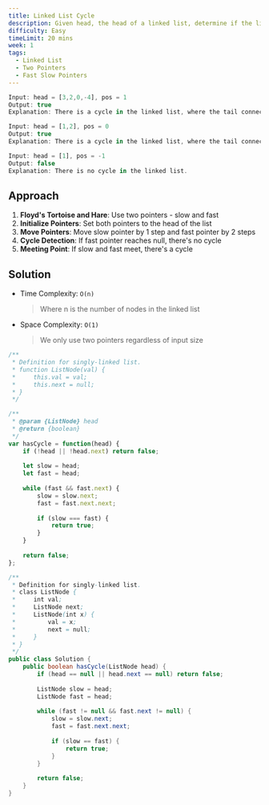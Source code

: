 ```yaml
---
title: Linked List Cycle
description: Given head, the head of a linked list, determine if the linked list has a cycle in it. There is a cycle in a linked list if there is some node in the list that can be reached again by continuously following the next pointer.
difficulty: Easy
timeLimit: 20 mins
week: 1
tags:
  - Linked List
  - Two Pointers
  - Fast Slow Pointers
---
```


```js title="Example"
Input: head = [3,2,0,-4], pos = 1
Output: true
Explanation: There is a cycle in the linked list, where the tail connects to the 1st node (0-indexed).

Input: head = [1,2], pos = 0
Output: true
Explanation: There is a cycle in the linked list, where the tail connects to the 0th node.

Input: head = [1], pos = -1
Output: false
Explanation: There is no cycle in the linked list.
```

## Approach

1. **Floyd's Tortoise and Hare**: Use two pointers - slow and fast
2. **Initialize Pointers**: Set both pointers to the head of the list
3. **Move Pointers**: Move slow pointer by 1 step and fast pointer by 2 steps
4. **Cycle Detection**: If fast pointer reaches null, there's no cycle
5. **Meeting Point**: If slow and fast meet, there's a cycle

## Solution

- Time Complexity: `O(n)`
  > Where n is the number of nodes in the linked list
- Space Complexity: `O(1)`
  > We only use two pointers regardless of input size

```js tab="JavaScript"
/**
 * Definition for singly-linked list.
 * function ListNode(val) {
 *     this.val = val;
 *     this.next = null;
 * }
 */

/**
 * @param {ListNode} head
 * @return {boolean}
 */
var hasCycle = function(head) {
    if (!head || !head.next) return false;
    
    let slow = head;
    let fast = head;
    
    while (fast && fast.next) {
        slow = slow.next;
        fast = fast.next.next;
        
        if (slow === fast) {
            return true;
        }
    }
    
    return false;
};
```

```java tab="Java"
/**
 * Definition for singly-linked list.
 * class ListNode {
 *     int val;
 *     ListNode next;
 *     ListNode(int x) {
 *         val = x;
 *         next = null;
 *     }
 * }
 */
public class Solution {
    public boolean hasCycle(ListNode head) {
        if (head == null || head.next == null) return false;
        
        ListNode slow = head;
        ListNode fast = head;
        
        while (fast != null && fast.next != null) {
            slow = slow.next;
            fast = fast.next.next;
            
            if (slow == fast) {
                return true;
            }
        }
        
        return false;
    }
}
```
